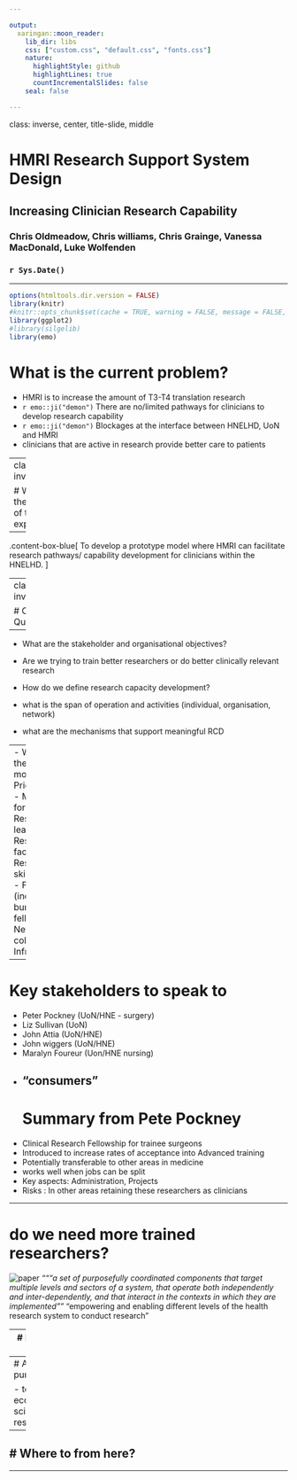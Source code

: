 ```yaml
---

output:
  xaringan::moon_reader:
    lib_dir: libs
    css: ["custom.css", "default.css", "fonts.css"]
    nature:
      highlightStyle: github
      highlightLines: true
      countIncrementalSlides: false
    seal: false

---
```


class: inverse, center, title-slide, middle

<style>
.title-slide .remark-slide-number {
  display: none;
}
</style>

<div class="my-logo-left"></div>

<div class="my-logo-right"></div> 

# HMRI Research Support System Design
## Increasing Clinician Research Capability

### Chris Oldmeadow, Chris williams, Chris Grainge, Vanessa MacDonald, Luke Wolfenden 

 
### `r Sys.Date()`


---


```r
options(htmltools.dir.version = FALSE)
library(knitr)
#knitr::opts_chunk$set(cache = TRUE, warning = FALSE, message = FALSE, dpi = 180)
library(ggplot2)
#library(silgelib)
library(emo)


```


 
# What is the current problem?



-  HMRI is to increase the amount of T3-T4 translation research
- `r emo::ji("demon")`  There are no/limited pathways for clinicians to develop research capability
- `r emo::ji("demon")`  Blockages at the interface between HNELHD, UoN and HMRI 
-  clinicians that are active in research  provide better care to patients


---
class: inverse 
 
# What is the purpose of this exploration?

--


.content-box-blue[ 
 To develop a prototype model where HMRI can facilitate research pathways/ capability development for clinicians within the HNELHD. 
]


---
class: inverse
 
# Critical Questions? 

--

- What are the stakeholder and  organisational objectives?
- Are we trying to train better researchers or do better clinically relevant research
- How do we define research capacity development?

    
- what is the span of operation and activities (individual, organisation, network)
- what are the mechanisms that support meaningful RCD 






---
- What are the possible models
  -Prioritisation; 
  - Mentoring for research; 
  - Research leadership; 
  - Research facilitation; 
  - Research skills training; 
  - Funding (including bursaries and fellowships); 
  - Networks and collaborations; Infrastructure.



---

# Key stakeholders to speak to

- Peter Pockney (UoN/HNE - surgery)
- Liz Sullivan (UoN)
- John Attia (UoN/HNE)
- John wiggers (UoN/HNE)
- Maralyn Foureur (Uon/HNE nursing)
- "consumers"
---
# Summary from Pete Pockney

- Clinical Research Fellowship for trainee surgeons
- Introduced to increase rates of acceptance into Advanced training
- Potentially transferable to other areas in medicine
- works well when jobs can be split
- Key aspects: Administration, Projects
- Risks : In other areas retaining these researchers as clinicians

---

# do we need more trained researchers?

![paper](paper1.png)
*""“a set of purposefully coordinated components that target multiple levels and sectors of a system, that operate both independently and inter-dependently, and that interact in the contexts in which they are implemented”"
* "empowering and enabling different levels of the health research system to conduct research"

---
# Program theories (other than just training)

Signalling the importance of Research Capability Development
- Positive role models
- signal importance
- make a difference
Functional aspects
- Liberate talents
- release Resources
- Learning by doing
- co-production of knowledge




---
#  Alternative ways to achieve the purpose 

- team based, e.g. the embedded economist/statistician/implementation scientist
- utilising/adapting current resource


---
# Where to from here?
- 

---


